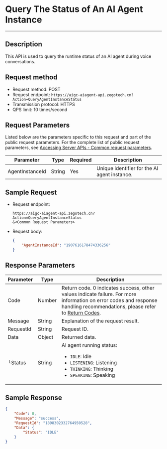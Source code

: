 # Query The Status of An AI Agent Instance

---

## Description

This API is used to query the runtime status of an AI agent during voice conversations.

## Request method

- Request method: POST
- Request endpoint: `https://aigc-aiagent-api.zegotech.cn?Action=QueryAgentInstanceStatus`
- Transmission protocol: HTTPS
- QPS limit: 10 times/second
## Request Parameters

Listed below are the parameters specific to this request and part of the public request parameters. For the complete list of public request parameters, see [Accessing Server APIs - Common request parameters](./../Accessing%20Server%20APIs.mdx#common-request-parameters).

| Parameter         | Type     | Required | Description               |
|-------------------|----------|----------|---------------------------|
| AgentInstanceId   | String   | Yes      | Unique identifier for the AI agent instance. |

## Sample Request

- Request endpoint:

    ```https
    https://aigc-aiagent-api.zegotech.cn?Action=QueryAgentInstanceStatus
    &<Common Request Parameters>
    ```

- Request body:

    ```json
    {
        "AgentInstanceId": "1907616178474336256"
    }
    ```
## Response Parameters

| Parameter | Type | Description |
|-----------|------|-------------|
| Code | Number | Return code. 0 indicates success, other values indicate failure. For more information on error codes and response handling recommendations, please refer to [Return Codes](./../Return%20codes.mdx). |
| Message | String | Explanation of the request result. |
| RequestId | String | Request ID. |
| Data | Object | Returned data. |
| └Status | String | AI agent running status:<ul><li>`IDLE`: Idle</li><li>`LISTENING`: Listening</li><li>`THINKING`: Thinking</li><li>`SPEAKING`: Speaking</li></ul> |

## Sample Response

```json
{
    "Code": 0,
    "Message": "success",
    "RequestId": "1898302332764950528",
    "Data": {
        "Status": "IDLE"
    }
}
```

